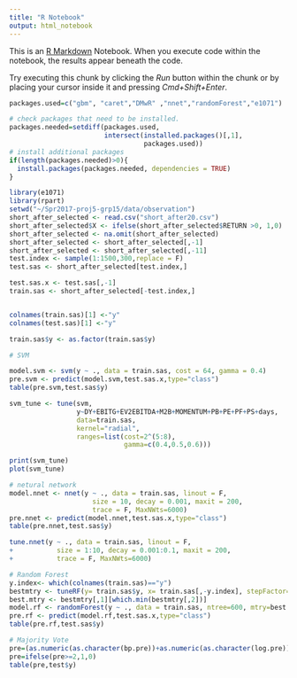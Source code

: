 ```yaml
---
title: "R Notebook"
output: html_notebook
---
```


This is an [R Markdown](http://rmarkdown.rstudio.com) Notebook. When you execute code within the notebook, the results appear beneath the code. 

Try executing this chunk by clicking the *Run* button within the chunk or by placing your cursor inside it and pressing *Cmd+Shift+Enter*. 
```r
packages.used=c("gbm", "caret","DMwR" ,"nnet","randomForest","e1071")

# check packages that need to be installed.
packages.needed=setdiff(packages.used, 
                        intersect(installed.packages()[,1], 
                                  packages.used))
# install additional packages
if(length(packages.needed)>0){
  install.packages(packages.needed, dependencies = TRUE)
}
```

```r
library(e1071)
library(rpart)
setwd("~/Spr2017-proj5-grp15/data/observation")
short_after_selected <- read.csv("short_after20.csv")
short_after_selected$X <- ifelse(short_after_selected$RETURN >0, 1,0)
short_after_selected <- na.omit(short_after_selected)
short_after_selected <- short_after_selected[,-1]
short_after_selected <- short_after_selected[,-11]
test.index <- sample(1:1500,300,replace = F)
test.sas <- short_after_selected[test.index,]

test.sas.x <- test.sas[,-1]
train.sas <- short_after_selected[-test.index,]


colnames(train.sas)[1] <-"y"
colnames(test.sas)[1] <-"y"

train.sas$y <- as.factor(train.sas$y)
```

```r
# SVM

model.svm <- svm(y ~ ., data = train.sas, cost = 64, gamma = 0.4)
pre.svm <- predict(model.svm,test.sas.x,type="class")
table(pre.svm,test.sas$y)
```

```r
svm_tune <- tune(svm, 
                 y~DY+EBITG+EV2EBITDA+M2B+MOMENTUM+PB+PE+PF+PS+days,
                 data=train.sas,
                 kernel="radial", 
                 ranges=list(cost=2^(5:8), 
                             gamma=c(0.4,0.5,0.6)))

print(svm_tune)
plot(svm_tune)
```

```r
# netural network
model.nnet <- nnet(y ~ ., data = train.sas, linout = F,
                     size = 10, decay = 0.001, maxit = 200,
                     trace = F, MaxNWts=6000)
pre.nnet <- predict(model.nnet,test.sas.x,type="class")
table(pre.nnet,test.sas$y)

```

```r
tune.nnet(y ~ ., data = train.sas, linout = F,
+           size = 1:10, decay = 0.001:0.1, maxit = 200,
+           trace = F, MaxNWts=6000)
```

```r
# Random Forest 
y.index<- which(colnames(train.sas)=="y")
bestmtry <- tuneRF(y= train.sas$y, x= train.sas[,-y.index], stepFactor=1.5, improve=1e-5, ntree=600)
best.mtry <- bestmtry[,1][which.min(bestmtry[,2])]
model.rf <- randomForest(y ~ ., data = train.sas, ntree=600, mtry=best.mtry, importance=T)
pre.rf <- predict(model.rf,test.sas.x,type="class")
table(pre.rf,test.sas$y)
```


```r
# Majority Vote
pre=(as.numeric(as.character(bp.pre))+as.numeric(as.character(log.pre))+as.numeric(as.character(svm.pre)))
pre=ifelse(pre>=2,1,0)
table(pre,test$y)

```


```r

```


```r

```

